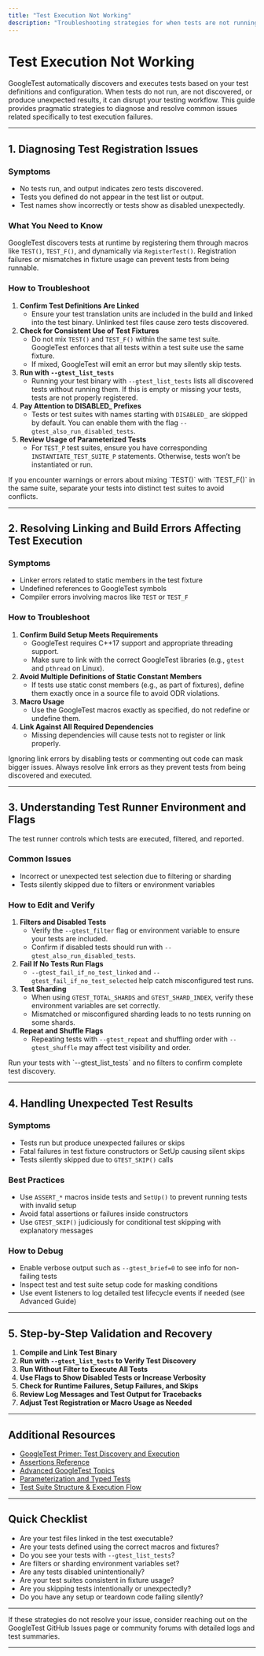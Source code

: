 ```yaml
---
title: "Test Execution Not Working"
description: "Troubleshooting strategies for when tests are not running, being discovered, or producing unexpected results. This page addresses issues such as test registration, linking errors, and problems with the test runner environment."
---
```


# Test Execution Not Working

GoogleTest automatically discovers and executes tests based on your test definitions and configuration. When tests do not run, are not discovered, or produce unexpected results, it can disrupt your testing workflow. This guide provides pragmatic strategies to diagnose and resolve common issues related specifically to test execution failures.

---

## 1. Diagnosing Test Registration Issues

### Symptoms
- No tests run, and output indicates zero tests discovered.
- Tests you defined do not appear in the test list or output.
- Test names show incorrectly or tests show as disabled unexpectedly.

### What You Need to Know
GoogleTest discovers tests at runtime by registering them through macros like `TEST()`, `TEST_F()`, and dynamically via `RegisterTest()`. Registration failures or mismatches in fixture usage can prevent tests from being runnable.

### How to Troubleshoot
1. **Confirm Test Definitions Are Linked**
   - Ensure your test translation units are included in the build and linked into the test binary. Unlinked test files cause zero tests discovered.
2. **Check for Consistent Use of Test Fixtures**
   - Do not mix `TEST()` and `TEST_F()` within the same test suite. GoogleTest enforces that all tests within a test suite use the same fixture.
   - If mixed, GoogleTest will emit an error but may silently skip tests.
3. **Run with `--gtest_list_tests`**
   - Running your test binary with `--gtest_list_tests` lists all discovered tests without running them. If this is empty or missing your tests, tests are not properly registered.
4. **Pay Attention to DISABLED_ Prefixes**
   - Tests or test suites with names starting with `DISABLED_` are skipped by default. You can enable them with the flag `--gtest_also_run_disabled_tests`.
5. **Review Usage of Parameterized Tests**
   - For `TEST_P` test suites, ensure you have corresponding `INSTANTIATE_TEST_SUITE_P` statements. Otherwise, tests won’t be instantiated or run.

<Tip>
If you encounter warnings or errors about mixing `TEST()` with `TEST_F()` in the same suite, separate your tests into distinct test suites to avoid conflicts.
</Tip>

---

## 2. Resolving Linking and Build Errors Affecting Test Execution

### Symptoms
- Linker errors related to static members in the test fixture
- Undefined references to GoogleTest symbols
- Compiler errors involving macros like `TEST` or `TEST_F`

### How to Troubleshoot
1. **Confirm Build Setup Meets Requirements**
   - GoogleTest requires C++17 support and appropriate threading support.
   - Make sure to link with the correct GoogleTest libraries (e.g., `gtest` and `pthread` on Linux).
2. **Avoid Multiple Definitions of Static Constant Members**
   - If tests use static const members (e.g., as part of fixtures), define them exactly once in a source file to avoid ODR violations.
3. **Macro Usage**
   - Use the GoogleTest macros exactly as specified, do not redefine or undefine them.
4. **Link Against All Required Dependencies**
   - Missing dependencies will cause tests not to register or link properly.

<Warning>
Ignoring link errors by disabling tests or commenting out code can mask bigger issues.
Always resolve link errors as they prevent tests from being discovered and executed.
</Warning>

---

## 3. Understanding Test Runner Environment and Flags

The test runner controls which tests are executed, filtered, and reported.

### Common Issues
- Incorrect or unexpected test selection due to filtering or sharding
- Tests silently skipped due to filters or environment variables

### How to Edit and Verify
1. **Filters and Disabled Tests**
   - Verify the `--gtest_filter` flag or environment variable to ensure your tests are included.
   - Confirm if disabled tests should run with `--gtest_also_run_disabled_tests`.
2. **Fail If No Tests Run Flags**
   - `--gtest_fail_if_no_test_linked` and `--gtest_fail_if_no_test_selected` help catch misconfigured test runs.
3. **Test Sharding**
   - When using `GTEST_TOTAL_SHARDS` and `GTEST_SHARD_INDEX`, verify these environment variables are set correctly.
   - Mismatched or misconfigured sharding leads to no tests running on some shards.
4. **Repeat and Shuffle Flags**
   - Repeating tests with `--gtest_repeat` and shuffling order with `--gtest_shuffle` may affect test visibility and order.

<Check>
Run your tests with `--gtest_list_tests` and no filters to confirm complete test discovery.
</Check>

---

## 4. Handling Unexpected Test Results

### Symptoms
- Tests run but produce unexpected failures or skips
- Fatal failures in test fixture constructors or SetUp causing silent skips
- Tests silently skipped due to `GTEST_SKIP()` calls

### Best Practices
- Use `ASSERT_*` macros inside tests and `SetUp()` to prevent running tests with invalid setup
- Avoid fatal assertions or failures inside constructors
- Use `GTEST_SKIP()` judiciously for conditional test skipping with explanatory messages

### How to Debug
- Enable verbose output such as `--gtest_brief=0` to see info for non-failing tests
- Inspect test and test suite setup code for masking conditions
- Use event listeners to log detailed test lifecycle events if needed (see Advanced Guide)

---

## 5. Step-by-Step Validation and Recovery

1. **Compile and Link Test Binary**
2. **Run with `--gtest_list_tests` to Verify Test Discovery**
3. **Run Without Filter to Execute All Tests**
4. **Use Flags to Show Disabled Tests or Increase Verbosity**
5. **Check for Runtime Failures, Setup Failures, and Skips**
6. **Review Log Messages and Test Output for Tracebacks**
7. **Adjust Test Registration or Macro Usage as Needed**

---

## Additional Resources

- [GoogleTest Primer: Test Discovery and Execution](getting-started/first-test-setup/test-discovery-execution.md)
- [Assertions Reference](reference/assertions.md)
- [Advanced GoogleTest Topics](guides/advanced.md#running-test-programs-advanced-options)
- [Parameterization and Typed Tests](guides/parameterization-and-patterns/value-parameterized-tests.md)
- [Test Suite Structure & Execution Flow](concepts/architecture-core-models/test-suite-and-execution-flow.md)

---

## Quick Checklist

- Are your test files linked in the test executable?
- Are your tests defined using the correct macros and fixtures?
- Do you see your tests with `--gtest_list_tests`?
- Are filters or sharding environment variables set?
- Are any tests disabled unintentionally?
- Are your test suites consistent in fixture usage?
- Are you skipping tests intentionally or unexpectedly?
- Do you have any setup or teardown code failing silently?

---

If these strategies do not resolve your issue, consider reaching out on the GoogleTest GitHub Issues page or community forums with detailed logs and test summaries.

---